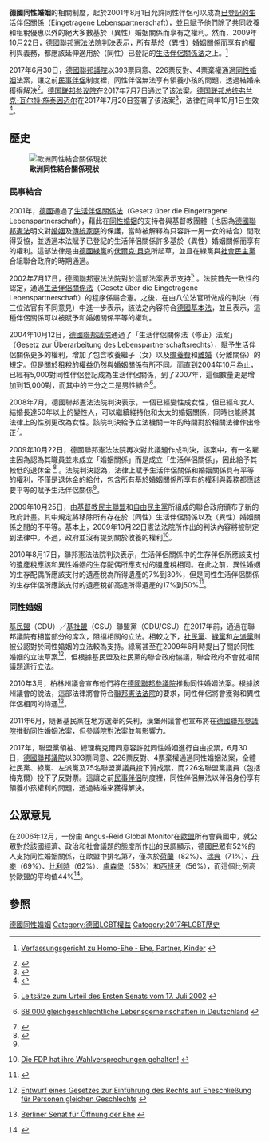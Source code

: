 {{SSU}}
'''德國同性婚姻'''的相關制度，起於2001年8月1日允許同性伴侶可以成為[[民事結合|已登記的生活伴侶關係]]（Eingetragene Lebenspartnerschaft），並且賦予他們除了共同收養和租稅優惠以外的絕大多數基於（異性）婚姻關係而享有之權利。然而，2009年10月22日，[[德國聯邦憲法法院|德國聯邦憲法法院]]判決表示，所有基於（異性）婚姻關係而享有的權利與義務，都應該延伸適用於（同性）已登記的[[生活伴侶關係法|生活伴侶關係法]]之上。<ref name="sueddeutsche1">{{de icon}} [http://www.sueddeutsche.de/politik/625/491987/text/ Verfassungsgericht zu Homo-Ehe - Ehe, Partner, Kinder] {{Wayback|url=http://www.sueddeutsche.de/politik/625/491987/text/ |date=20091025084623 }}</ref>

2017年6月30日，[[德國聯邦議院|德國聯邦議院]]以393票同意、226票反對、4票棄權通過[[同性婚姻|同性婚姻]]法案，讓之前[[德國民事結合|民事伴侶]]制度裡，同性伴侶無法享有領養小孩的問題，透過結婚來獲得解決<ref>{{cite news|language =zh-tw|url =http://www.peoplenews.tw/news/ebdd99be-96b2-4591-ab1a-4682fe449552|title =德國聯邦議院通過同婚合法化|publisher =[[民報_(2014年)|民報]]|date =2017年6月30日|accessdate =2017年7月1日|archive-date =2017年7月3日|archive-url =https://web.archive.org/web/20170703220540/http://www.peoplenews.tw/news/ebdd99be-96b2-4591-ab1a-4682fe449552|dead-url =yes}}</ref>。[[德国联邦参议院|德国联邦参议院]]在2017年7月7日通过了该法案。[[德国联邦总统|德国联邦总统]][[弗兰克-瓦尔特·施泰因迈尔|弗兰克-瓦尔特·施泰因迈尔]]在2017年7月20日签署了该法案<ref name="DW_signs">{{cite web | url = http://www.dw.com/en/german-president-signs-gay-marriage-bill-into-law/a-39795137 | title = German president signs gay marriage bill into law | language = en | publisher = Deutsche Welle | date = 2017-07-21 | accessdate = 2017-09-02 | archive-date = 2017-07-21 | archive-url = https://web.archive.org/web/20170721181105/http://www.dw.com/en/german-president-signs-gay-marriage-bill-into-law/a-39795137 | dead-url = no }}</ref>，法律在同年10月1日生效<ref name="Local_germany">{{cite web | url = https://www.thelocal.de/20170721/germanys-first-same-sex-marriages-expected-in-october | title = Germany's first same-sex marriages expected in October | language = en | publisher = The Local | date = 2017-07-21 | accessdate = 2017-09-02 | archive-date = 2017-07-21 | archive-url = https://web.archive.org/web/20170721180146/https://www.thelocal.de/20170721/germanys-first-same-sex-marriages-expected-in-october | dead-url = no }}</ref>。

==歷史==
[[Image:Same-sex marriage map Europe detailed.svg|right|thumb|'''歐洲同性結合關係現狀'''
{{legend|#002255|承認同性婚姻}}
{{legend|#00ffde|承认外国婚姻}}
{{legend|#0066FF|其他类型同性伴侣关系}}
{{legend|#AACCFF|非注册同居}}
{{legend|#cccccc|不承认}}
{{legend|#D40000|宪法限定婚姻为异性夫妇}}]]

===民事結合===
2001年，[[德國|德國]]通過了[[生活伴侶關係法|生活伴侶關係法]]（Gesetz über die Eingetragene Lebenspartnerschaft），藉此在[[同性婚姻|同性婚姻]]的支持者與基督教團體（也因為[[德國聯邦憲法|德國聯邦憲法]]明文對[[婚姻|婚姻]]及[[傳統家庭|傳統家庭]]的保護，當時被解釋為只容許一男一女的結合）間取得妥協，並透過本法賦予已登記的生活伴侶關係許多基於（異性）婚姻關係而享有的權利。這部法律是由[[德國綠黨|德國綠黨]]的[[伏爾克·貝克|伏爾克·貝克]]所起草，並且在綠黨與[[德國社會民主黨|社會民主黨]]合組聯合政府的時期通過。

2002年7月17日，[[德國聯邦憲法法院|德國聯邦憲法法院]]對於這部法案表示支持<ref>{{de icon}} [http://www.bverfg.de/entscheidungen/ls20020717_1bvf000101.html Leitsätze zum Urteil des Ersten Senats vom 17. Juli 2002] {{webarchive|url=https://web.archive.org/web/20070928015017/http://www.bverfg.de/entscheidungen/ls20020717_1bvf000101.html |date=2007-09-28 }}</ref> 。法院首先一致性的認定，通過[[生活伴侶關係法|生活伴侶關係法]]（Gesetz über die Eingetragene Lebenspartnerschaft）的程序係屬合憲。之後，在由八位法官所做成的判決（有三位法官有不同意見）中進一步表示，該法之內容符合[[德國基本法|德國基本法]]，並且表示，這種伴侶關係可以被賦予和婚姻關係平等的權利。

2004年10月12日，[[德國聯邦議院|德國聯邦議院]]通過了「生活伴侶關係法（修正）法案」（Gesetz zur Überarbeitung des Lebenspartnerschaftsrechts），賦予生活伴侶關係更多的權利，增加了包含收養繼子（女）以及[[贍養費|贍養費]]和[[離婚|離婚]]（分離關係）的規定。但是關於租稅的權益仍然與婚姻關係有所不同。而直到2004年10月為止，已經有5,000對同性伴侶登記成為生活伴侶關係，到了2007年，這個數量更是增加到15,000對，而其中的三分之二是男性結合<ref>{{de icon}} [http://destatis.de/jetspeed/portal/cms/Sites/destatis/Internet/DE/Presse/pm/zdw/2008/PD08__037__p002,templateId=renderPrint.psml 68 000 gleichgeschlechtliche Lebensgemeinschaften in Deutschland] {{Wayback|url=http://destatis.de/jetspeed/portal/cms/Sites/destatis/Internet/DE/Presse/pm/zdw/2008/PD08__037__p002,templateId=renderPrint.psml |date=20110718225504 }}</ref>。

2008年7月，德國聯邦憲法法院判決表示，一個已經變性成女性，但已經和女人結婚長達50年以上的變性人，可以繼續維持他和太太的婚姻關係，同時也能將其法律上的性別更改為女性。該院判決給予立法機關一年的時間對於相關法律作出修正<ref>{{Cite web |url=http://www.cyberpresse.ca/article/20080723/CPINSOLITE/80723058 |title=(La Presse) |accessdate=2011-07-07 |archive-date=2008-09-22 |archive-url=https://web.archive.org/web/20080922235836/http://www.cyberpresse.ca/article/20080723/CPINSOLITE/80723058 |dead-url=no }}</ref>。

2009年10月22日，德國聯邦憲法法院再次對此議題作成判決，該案中，有一名雇主因為認為其職員並未成立「婚姻關係」而是成立「生活伴侶關係」，因此給予其較低的退休金
<ref>{{cite web |url=http://www.thelocal.de/national/20091022-22757.html |title=High court backs equal rights for gay marriages |publisher=Thelocal.de |date=2009-10-25 |accessdate=2010-12-13 |archive-date=2013-09-27 |archive-url=https://web.archive.org/web/20130927102650/http://www.thelocal.de/national/20091022-22757.html |dead-url=yes }}</ref> 。法院判決認為，法律上賦予生活伴侶關係和婚姻關係具有平等的權利，不僅是退休金的給付，包含所有基於婚姻關係所享有的權利與義務都應該要平等的賦予生活伴侶關係<ref name="sueddeutsche1"/>。

2009年10月25日，由[[德國基督教民主聯盟|基督教民主聯盟]]和[[德國自由民主黨|自由民主黨]]所組成的聯合政府頒布了新的政府計畫。其中規定將移除所有存在於（同性）生活伴侶關係以及（異性）婚姻關係之間的不平等。基本上，2009年10月22日憲法法院所作出的判決內容將被制定到法律中。不過，政府並沒有提到關於收養的權利<ref>{{de icon}} [http://lsvd.de/1242.0.html Die FDP hat ihre Wahlversprechungen gehalten!] {{webarchive|url=https://web.archive.org/web/20091028021428/http://www.lsvd.de/1242.0.html |date=2009-10-28 }}</ref>。

2010年8月17日，聯邦憲法法院判決表示，生活伴侶關係中的生存伴侶所應該支付的遺產稅應該和異性婚姻的生存配偶所應支付的遺產稅相同。在此之前，異性婚姻的生存配偶所應該支付的遺產稅為所得遺產的7%到30%，但是同性生活伴侶關係的生存伴侶所應該支付的遺產稅卻高達所得遺產的17%到50%<ref>{{cite news|title=German court: gay couples entitled to equal treatment on inheritance tax|newspaper=The Canadian Press|agency=Associated Press|date=2010-08-17|url=http://www.google.com/hostednews/canadianpress/article/ALeqM5i47qav85cAhzZA0CT7xm8qBmWlgg|accessdate=2010-08-17|archive-date=2010-08-20|archive-url=https://web.archive.org/web/20100820104525/http://www.google.com/hostednews/canadianpress/article/ALeqM5i47qav85cAhzZA0CT7xm8qBmWlgg|dead-url=no}}</ref>。

===同性婚姻===
[[德國基督教民主聯盟|基民盟]]（CDU）／[[拜恩基督教社會聯盟|基社盟]]（CSU）聯盟黨（CDU/CSU）在2017年前，通過在聯邦議院有相當部分的席次，阻擋相關的立法。相較之下，[[德國社會民主黨|社民黨]]、[[德國綠黨|綠黨]]和[[德國左派黨|左派黨]]則被公認對於同性婚姻的立法較為支持。綠黨甚至在2009年6月時提出了關於同性婚姻的立法草案<ref>{{de icon}} [http://dip21.bundestag.de/dip21/btd/16/135/1613596.pdf Entwurf eines Gesetzes zur Einführung des Rechts auf Eheschließung für Personen gleichen Geschlechts] {{Wayback|url=http://dip21.bundestag.de/dip21/btd/16/135/1613596.pdf |date=20160303173630 }}</ref>，但根據基民盟及社民黨的聯合政府協議，聯合政府不會就相關議題進行立法。

2010年3月，柏林州議會宣布他們將在[[德國聯邦參議院|德國聯邦參議院]]推動同性婚姻法案。根據該州議會的說法，這部法律將會符合[[德國聯邦憲法法院|聯邦憲法法院]]的要求，同性伴侶將會獲得和異性伴侶相同的待遇<ref>{{de icon}} [http://www.queer.de/detail.php?article_id=11980 Berliner Senat für Öffnung der Ehe] {{Wayback|url=http://www.queer.de/detail.php?article_id=11980 |date=20190331231202 }}</ref>。

2011年6月，隨著基民黨在地方選舉的失利，漢堡州議會也宣布將在[[德國聯邦參議院|德國聯邦參議院]]推動同性婚姻法案，但參議院對法案並無影響力。

2017年，聯盟黨領袖、總理梅克爾同意容許就同性婚姻進行自由投票，6月30日，[[德國聯邦議院|德國聯邦議院]]以393票同意、226票反對、4票棄權通過同性婚姻法案，全體社民黨、綠黨、左派黨及75名聯盟黨議員投下贊成票，而226名聯盟黨議員（包括梅克爾）投下了反對票。這讓之前[[德國民事結合|民事伴侶]]制度裡，同性伴侶無法以伴侶身份享有領養小孩權利的問題，透過結婚來獲得解決。

==公眾意見==
在2006年12月，一份由 Angus-Reid Global Monitor在[[歐盟|歐盟]]所有會員國中，就公眾對於該國經濟、政治和社會議題的態度所作出的民調顯示，德國民眾有52%的人支持同性婚姻關係，在歐盟中排名第7，僅次於[[荷蘭|荷蘭]]（82%）、[[瑞典|瑞典]]（71%）、[[丹麥|丹麥]]（69%）、[[比利時|比利時]]（62%）、[[盧森堡|盧森堡]]（58%）和[[西班牙|西班牙]]（56%），而這個比例高於歐盟的平均值44%<ref>{{cite web|url=http://www.angus-reid.com/polls/index.cfm/fuseaction/viewItem/itemID/14203 |title=Eight EU Countries Back Same-Sex Marriage |publisher=Angus-reid.com |date= |accessdate=2010-12-13 |deadurl=yes |archiveurl=https://web.archive.org/web/20080905233521/http://www.angus-reid.com/polls/index.cfm/fuseaction/viewItem/itemID/14203 |archivedate=2008-09-05 }}</ref>。

== 參照 ==
{{reflist|2}}
{{欧洲题目|同性婚姻}}
{{Status of same-sex unions}}

[[Category:德國同性婚姻|]]
[[Category:德國LGBT權益|Category:德國LGBT權益]]
[[Category:2017年LGBT歷史|Category:2017年LGBT歷史]]